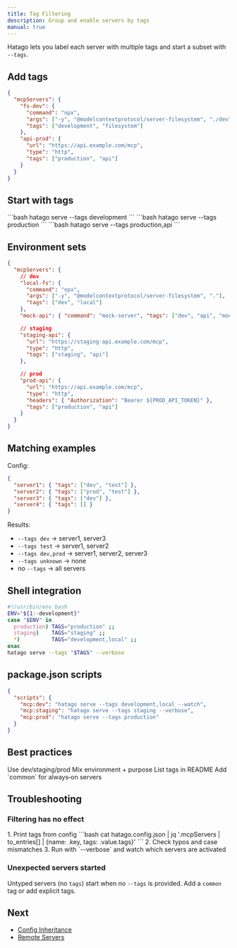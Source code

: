 ```yaml
---
title: Tag Filtering
description: Group and enable servers by tags
manual: true
---
```



Hatago lets you label each server with multiple tags and start a subset with `--tags`.

## Add tags

```json
{
  "mcpServers": {
    "fs-dev": {
      "command": "npx",
      "args": ["-y", "@modelcontextprotocol/server-filesystem", "./dev"],
      "tags": ["development", "filesystem"]
    },
    "api-prod": {
      "url": "https://api.example.com/mcp",
      "type": "http",
      "tags": ["production", "api"]
    }
  }
}
```

## Start with tags

<Tabs>
  <TabItem label="Development">
  ```bash
  hatago serve --tags development
  ```
  </TabItem>
  <TabItem label="Production">
  ```bash
  hatago serve --tags production
  ```
  </TabItem>
  <TabItem label="Multiple (OR)">
  ```bash
  hatago serve --tags production,api
  ```
  </TabItem>
</Tabs>

## Environment sets

```json
{
  "mcpServers": {
    // dev
    "local-fs": {
      "command": "npx",
      "args": ["-y", "@modelcontextprotocol/server-filesystem", "."],
      "tags": ["dev", "local"]
    },
    "mock-api": { "command": "mock-server", "tags": ["dev", "api", "mock"] },

    // staging
    "staging-api": {
      "url": "https://staging-api.example.com/mcp",
      "type": "http",
      "tags": ["staging", "api"]
    },

    // prod
    "prod-api": {
      "url": "https://api.example.com/mcp",
      "type": "http",
      "headers": { "Authorization": "Bearer ${PROD_API_TOKEN}" },
      "tags": ["production", "api"]
    }
  }
}
```

## Matching examples

Config:

```json
{
  "server1": { "tags": ["dev", "test"] },
  "server2": { "tags": ["prod", "test"] },
  "server3": { "tags": ["dev"] },
  "server4": { "tags": [] }
}
```

Results:

- `--tags dev` → server1, server3
- `--tags test` → server1, server2
- `--tags dev,prod` → server1, server2, server3
- `--tags unknown` → none
- no `--tags` → all servers

## Shell integration

```bash
#!/usr/bin/env bash
ENV="${1:-development}"
case "$ENV" in
  production) TAGS="production" ;;
  staging)    TAGS="staging" ;;
  *)          TAGS="development,local" ;;
esac
hatago serve --tags "$TAGS" --verbose
```

## package.json scripts

```json
{
  "scripts": {
    "mcp:dev": "hatago serve --tags development,local --watch",
    "mcp:staging": "hatago serve --tags staging --verbose",
    "mcp:prod": "hatago serve --tags production"
  }
}
```

## Best practices

<CardGrid>
  <Card title="Consistent names" icon="pencil">Use dev/staging/prod</Card>
  <Card title="Combine tags" icon="list">Mix environment + purpose</Card>
  <Card title="Document tags" icon="document">List tags in README</Card>
  <Card title="Common set" icon="rocket">Add `common` for always‑on servers</Card>
</CardGrid>

## Troubleshooting

### Filtering has no effect

<Steps>
1. Print tags from config
   ```bash
   cat hatago.config.json | jq '.mcpServers | to_entries[] | {name: .key, tags: .value.tags}'
   ```
2. Check typos and case mismatches
3. Run with `--verbose` and watch which servers are activated
</Steps>

### Unexpected servers started

Untyped servers (no `tags`) start when no `--tags` is provided. Add a `common` tag or add explicit tags.

## Next

- [Config Inheritance](/en/how-to/config-inheritance/)
- [Remote Servers](/en/how-to/remote-servers/)
